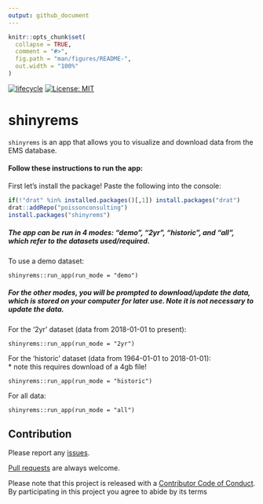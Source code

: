 ```yaml
---
output: github_document
---
```


<!-- README.md is generated from README.Rmd. Please edit that file -->

```r
knitr::opts_chunk$set(
  collapse = TRUE,
  comment = "#>",
  fig.path = "man/figures/README-",
  out.width = "100%"
)
```
[![lifecycle](https://img.shields.io/badge/lifecycle-experimental-orange.svg)](https://www.tidyverse.org/lifecycle/#experimental)
[![License: MIT](https://img.shields.io/badge/License-MIT-green.svg)](https://opensource.org/licenses/MIT)

# shinyrems

`shinyrems` is an app that allows you to visualize and download data from the EMS database.

#### Follow these instructions to run the app:

First let's install the package! Paste the following into the console:
``` r
if(!"drat" %in% installed.packages()[,1]) install.packages("drat")
drat::addRepo("poissonconsulting")
install.packages("shinyrems")
```

##### The app can be run in 4 modes: "demo", "2yr", "historic", and "all", which refer to the datasets used/required.
To use a demo dataset:
```
shinyrems::run_app(run_mode = "demo")
```

##### For the other modes, you will be prompted to download/update the data, which is stored on your computer for later use. Note it is not necessary to update the data.

For the '2yr' dataset (data from 2018-01-01 to present):
```
shinyrems::run_app(run_mode = "2yr")
```

For the 'historic' dataset (data from 1964-01-01 to 2018-01-01):  
* note this requires download of a 4gb file!
```
shinyrems::run_app(run_mode = "historic")
```

For all data:
```
shinyrems::run_app(run_mode = "all")
```

## Contribution

Please report any [issues](https://github.com/poissonconsulting/shinyrems/issues).

[Pull requests](https://github.com/poissonconsulting/shinyrems/pulls) are always welcome.

Please note that this project is released with a [Contributor Code of Conduct](CONDUCT.md). 
By participating in this project you agree to abide by its terms
